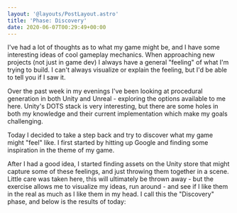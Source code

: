 ```yaml
---
layout: '@layouts/PostLayout.astro'
title: 'Phase: Discovery'
date: 2020-06-07T00:29:49+00:00
---
```



I've had a lot of thoughts as to what my game might be, and I have some interesting ideas of cool gameplay mechanics. When approaching new projects (not just in game dev) I always have a general "feeling" of what I'm trying to build. I can't always visualize or explain the feeling, but I'd be able to tell you if I saw it.

Over the past week in my evenings I've been looking at procedural generation in both Unity and Unreal - exploring the options available to me here. Unity's DOTS stack is very interesting, but there are some holes in both my knowledge and their current implementation which make my goals challenging.

Today I decided to take a step back and try to discover what my game might "feel" like. I first started by hitting up Google and finding some inspiration in the theme of my game.

After I had a good idea, I started finding assets on the Unity store that might capture some of these feelings, and just throwing them together in a scene. Little care was taken here, this will ultimately be thrown away - but the exercise allows me to visualize my ideas, run around - and see if I like them in the real as much as I like them in my head. I call this the "Discovery" phase, and below is the results of today:

<YouTube id="d7oDEk_QOs4" />
